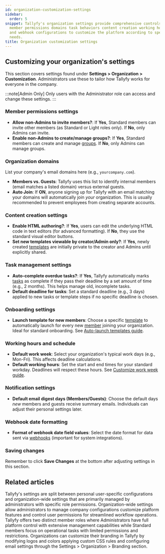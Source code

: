 ```yaml
---
id: organization-customization-settings
sidebar:
  order: 5
snippet: Tallyfy's organization settings provide comprehensive controls for managing
  member permissions domains task behaviors content creation working hours notifications
  and webhook configurations to customize the platform according to specific organizational
  needs.
title: Organization customization settings
---
```


## Customizing your organization's settings

This section covers settings found under **Settings > Organization > Customization**. Administrators use these to tailor how Tallyfy works for everyone in the company.

:::note[Admin Only]
Only users with the Administrator role can access and change these settings.
:::

### Member permissions settings

*   **Allow non-Admins to invite members?**: If **Yes**, Standard members can invite other members (as Standard or Light roles only). If **No**, only Admins can invite.
*   **Enable non-Admins to create/manage groups?**: If **Yes**, Standard members can create and manage [groups](/products/pro/documenting/groups/). If **No**, only Admins can manage groups.

### Organization domains

List your company's email domains here (e.g., `yourcompany.com`).

*   **Members vs. Guests**: Tallyfy uses this list to identify internal members (email matches a listed domain) versus external guests.
*   **Auto Join**: If **ON**, anyone signing up for Tallyfy with an email matching your domains will automatically join *your* organization. This is usually recommended to prevent employees from creating separate accounts.

### Content creation settings

*   **Enable HTML authoring?**: If **Yes**, users can edit the underlying HTML code in text editors (for advanced formatting). If **No**, they use the standard visual editor buttons.
*   **Set new templates viewable by creator/Admin only?**: If **Yes**, newly created [templates](/products/pro/documenting/templates/) are initially private to the creator and Admins until explicitly shared.

### Task management settings

*   **Auto-complete overdue tasks?**: If **Yes**, Tallyfy automatically marks [tasks](/products/pro/tracking-and-tasks/tasks/) as complete if they pass their deadline by a set amount of time (e.g., 2 months). This helps manage old, incomplete tasks.
*   **Default deadline for tasks**: Set a standard deadline (e.g., 3 days) applied to new tasks or template steps if no specific deadline is chosen.

### Onboarding settings

*   **Launch template for new members**: Choose a specific [template](/products/pro/documenting/templates/) to automatically launch for every new [member](/products/pro/documenting/members/) joining your organization. Ideal for standard onboarding. See [Auto-launch templates guide](/products/pro/settings/org-settings/how-to-auto-launch-templates-for-new-members/).

### Working hours and schedule

*   **Default work week**: Select your organization's typical work days (e.g., Mon-Fri). This affects deadline calculations.
*   **Default working hours**: Set the start and end times for your standard workday. Deadlines will respect these hours.
    See [Customize work week guide](/products/pro/settings/org-settings/how-to-adjust-task-deadlines-to-work-week/).

### Notification settings

*   **Default email digest days (Members/Guests)**: Choose the default days *new* members and guests receive summary emails. Individuals can adjust their personal settings later.

### Webhook date formatting

*   **Format of webhook date field values**: Select the date format for data sent via [webhooks](/products/pro/integrations/webhooks/) (important for system integrations).

### Saving changes

Remember to click **Save Changes** at the bottom after adjusting settings in this section.


## Related articles
<CardGrid>
<LinkTitleCard header="<b>Pro > Settings</b>" href="/products/pro/settings/" > Tallyfy's settings are split between personal user-specific configurations and organization-wide settings that are primarily managed by administrators with specific role permissions. </LinkTitleCard>
<LinkTitleCard header="<b>Settings > Organization settings</b>" href="/products/pro/settings/org-settings/" > Organization-wide settings allow administrators to manage company configurations customize platform features and control user permissions for streamlined workflow operations. </LinkTitleCard>
<LinkTitleCard header="<b>Members > Standard and Admin members</b>" href="/products/pro/documenting/members/standard-admin-members/" > Tallyfy offers two distinct member roles where Administrators have full platform control with extensive management capabilities while Standard members focus on operational tasks with limited permissions and restrictions. </LinkTitleCard>
<LinkTitleCard header="<b>Org Settings > Organization branding</b>" href="/products/pro/settings/org-settings/how-can-i-personalize-my-tallyfy-branding-and-emails/" > Organizations can customize their branding in Tallyfy by modifying logos and colors applying custom CSS rules and configuring email settings through the Settings > Organization > Branding section. </LinkTitleCard>
</CardGrid>